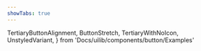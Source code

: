 ```yaml
---
showTabs: true
---
```


  TertiaryButtonAlignment,
  ButtonStretch,
  TertiaryWithNoIcon,
  UnstyledVariant,
} from 'Docs/uilib/components/button/Examples'

<TertiaryButtonAlignment />
<ButtonStretch />
<TertiaryWithNoIcon />
<UnstyledVariant />
